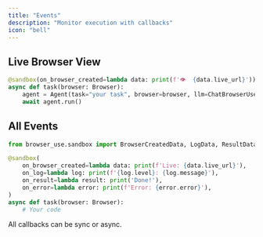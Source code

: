 ```yaml
---
title: "Events"
description: "Monitor execution with callbacks"
icon: "bell"
---
```


## Live Browser View

```python
@sandbox(on_browser_created=lambda data: print(f'👁️  {data.live_url}'))
async def task(browser: Browser):
    agent = Agent(task="your task", browser=browser, llm=ChatBrowserUse())
    await agent.run()
```

## All Events

```python
from browser_use.sandbox import BrowserCreatedData, LogData, ResultData, ErrorData

@sandbox(
    on_browser_created=lambda data: print(f'Live: {data.live_url}'),
    on_log=lambda log: print(f'{log.level}: {log.message}'),
    on_result=lambda result: print('Done!'),
    on_error=lambda error: print(f'Error: {error.error}'),
)
async def task(browser: Browser):
    # Your code
```

All callbacks can be sync or async.

